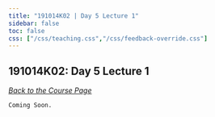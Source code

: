 ```yaml
---
title: "191014K02 | Day 5 Lecture 1"
sidebar: false
toc: false
css: ["/css/teaching.css","/css/feedback-override.css"]
---
```


:::{.column-body-outset}

## 191014K02: Day 5 Lecture 1

_[Back to the Course Page](../../)_


`Coming Soon.`


:::